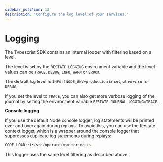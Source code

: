 ```yaml
---
sidebar_position: 13
description: "Configure the log level of your services."
---
```


# Logging

The Typescript SDK contains an internal logger with filtering based on a level.

The level is set by the `RESTATE_LOGGING` environment variable and the level values can be `TRACE`, `DEBUG`, `INFO`, `WARN` or `ERROR`.

The default log level is `INFO` if `NODE_ENV=production` is set, otherwise is `DEBUG`.

If you set the level to `TRACE`, you can also get more verbose logging of the journal by setting the environment variable `RESTATE_JOURNAL_LOGGING=TRACE`.

**Console logging**

If you use the default Node console logger, log statements will be printed over and over again during replays.
To avoid this, you can use the Restate context logger, which is a wrapper around the console logger that suppresses duplicate log statements during replays:

```typescript
CODE_LOAD::ts/src/operate/monitoring.ts
```

This logger uses the same level filtering as described above.
